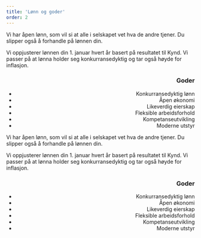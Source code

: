 ```yaml
---
title: 'Lønn og goder'
order: 2
---
```



<Prose align="left">
  <p>
    Vi har åpen lønn, som vil si at alle i selskapet vet hva de andre tjener. Du slipper også å
    forhandle på lønnen din.
  </p>
  <p>
    Vi oppjusterer lønnen din 1. januar hvert år basert på resultatet til Kynd. Vi passer på at
    lønna holder seg konkurransedyktig og tar også høyde for inflasjon.
  </p>
</Prose>
<Prose align="right">
  <h3>Goder</h3>
  <ul>
    <li>Konkurransedyktig lønn</li>
    <li>Åpen økonomi</li>
    <li>Likeverdig eierskap</li>
    <li>Fleksible arbeidsforhold</li>
    <li>Kompetanseutvikling</li>
    <li>Moderne utstyr</li>
  </ul>
</Prose>
<Prose align="left">
  <p>
    Vi har åpen lønn, som vil si at alle i selskapet vet hva de andre tjener. Du slipper også å
    forhandle på lønnen din.
  </p>
  <p>
    Vi oppjusterer lønnen din 1. januar hvert år basert på resultatet til Kynd. Vi passer på at
    lønna holder seg konkurransedyktig og tar også høyde for inflasjon.
  </p>
</Prose>
<Prose align="right">
  <h3>Goder</h3>
  <ul>
    <li>Konkurransedyktig lønn</li>
    <li>Åpen økonomi</li>
    <li>Likeverdig eierskap</li>
    <li>Fleksible arbeidsforhold</li>
    <li>Kompetanseutvikling</li>
    <li>Moderne utstyr</li>
  </ul>
</Prose>

